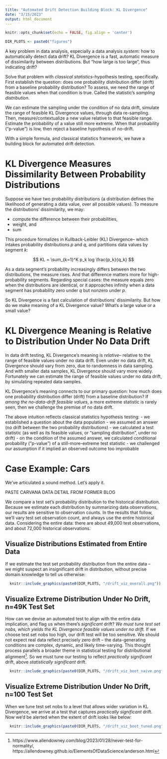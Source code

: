 ```yaml
---
title: "Automated Drift Detection Building Block: KL Divergence"
date: "3/15/2023"
output: html_document
---
```


```r
knitr::opts_chunk$set(echo = FALSE, fig.align = 'center')

DIR_PLOTS <- paste0("figures") 

```

A key problem in data analysis, especially a data analysis _system_: 
how to automatically detect data drift? 
KL Divergence is a fast, automatic measure of dissimilarity between distributions.
But "how large is too large", thus indicating drift?

Solve that problem with _classical statistics_--hypothesis testing, specifically.
First establish the question: does one probability distribution 
differ (drift) from a baseline probability distribution? 
To assess, we need the range of feasible values when that condition is true.
Called the statistic's _sampling distribution_.

We can estimate the sampling 
under the condition of no data drift, 
simulate the range of feasible KL Divergence values, through data re-sampling. 
Then, measure/contextualize a new value relative to that feasible range. 
Estimate the probability of a value still more extreme.
When that probability ("p-value") is low, then reject a baseline hypothesis of no-drift.

With a simple formula, and classical statistics framework,
we have a building block for automated drift detection.

# KL Divergence Measures Dissimilarity Between Probability Distributions

Suppose we have two probability distributions (a distribution defines
the likelihood of generating a data value, over all possible values).
To measure the distributions' dissimilarity, we may:

- compute the difference between their probabilities,
- weight, and
- sum

This procedure formalizes in Kullback-Leibler (KL) Divergence--
which intakes probability distributions _p_ and _q_,
and partitions data values by segment _k_:

$$
  KL = \sum_{k=1}^K p_k log \frac{p_k}{q_k}
$$

As a data segment's probability increasingly differs between the two distributions,
the measure rises. And that difference matters more for high-probability segments. 
Regarding special cases: the measure equals zero when the distributions are identical, 
or it approaches infinity when a data segment has probability zero under _q_ but nonzero under _p_.

So KL Divergence is a fast calculation of distributions' dissimilarity.
But how do we make meaning of a KL Divergence value? 
What's a large value or a small value? 

# KL Divergence Meaning is Relative to Distribution Under No Data Drift

In data drift testing, KL Divergence's meaning is _relative_--
relative to the range of feasible values under no data drift. 
Even under no data drift, KL Divergence should vary from zero,
due to randomness in data sampling. 
And with smaller data samples, KL Divergence should vary more widely.
Fortunately we can estimate the range of feasible values under no data drift,
by simulating repeated data samples.

KL Divergence's meaning connects to our primary question: 
how much does one probability distribution differ (drift) from a baseline distribution? 
If _among the no-data-drift feasible values_,
a more extreme statistic is rarely seen,
then we challenge the premise of no data drift.

The above intuition reflects classical statistics hypothesis testing:
- we established a question about the data population
- we assumed an answer (no drift between the two probability distributions)
- we calculated a test statistic (as well as its feasible values, or "sampling distribution", under no drift)
- on the condition of the assumed answer, we calculated conditional probability ("p-value") of a still-more-extreme test statistic
- we challenged our assumption if it implied an observed outcome too improbable


# Case Example: Cars

We've articulated a sound method. Let's apply it.

PASTE CARVANA DATA DETAIL FROM FORMER BLOG

We compare a test set's probability distribution to the historical distribution.
Because we estimate each distribution by summarizing data observations,
our results are sensitive to observation counts. In the results that follow,
we'll vary test set observation count, and always use the entire historical data.
Considering the entire data: there are about 49,000 test observations, 
and about 72,000 historical observations.

## Visualize Distributions Estimated from Entire Data

If we estimate the test set probability distribution from the entire data --  
we might suspect an insignificant drift in distribution, 
without precise domain knowledge to tell us otherwise:

```r
  knitr::include_graphics(paste0(DIR_PLOTS, "/drift_viz_overall.png"))
```

## Visualize Extreme Distribution Under No Drift, n=49K Test Set

How can we devise an automated test to align with the entire data implication,
and flag us when there's _significant_ drift? 
_We must tune test set nobs, which yields the KL Divergence feasible values under no drift._ 
If we choose test set nobs too high, our drift test will be too sensitive.
We should not expect real data reflect precisely zero drift -- 
the data-generating conditions are complex, dynamic, and likely time-varying.
This thought process parallels a broader theme in statistical testing
for distributional alignment^[https://www.allendowney.com/blog/2023/01/28/never-test-for-normality/, 
https://allendowney.github.io/ElementsOfDataScience/anderson.html].
So we must tune our testing to reflect _practically significant_ drift,
above _statistically significant_ drift.

```r
  knitr::include_graphics(paste0(DIR_PLOTS, "/drift_viz_boot_naive.png"))
```

## Visualize Extreme Distribution Under No Drift, n=100 Test Set

When we tune test set nobs to a level that allows wider variation in KL Divergence,
we arrive at a test that captures _practically significant_ drift. 
Now we'd be alerted when the extent of drift looks like below:

```r
  knitr::include_graphics(paste0(DIR_PLOTS, "/drift_viz_boot_tuned.png"))
```